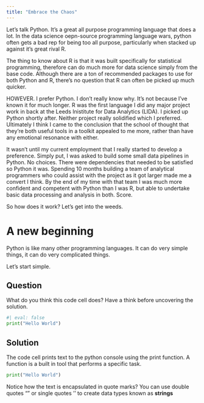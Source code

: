 ```yaml
---
title: "Embrace the Chaos"
---
```


Let's talk Python.  It's a great all purpose programming language that does a lot.  In the data science oepn-source programming language wars, python often gets a bad rep for being too all purpose, particularly when stacked up against it's great rival R.

The thing to know about R is that it was built specifically for statistical programming, therefore can do much more for data science simply from the base code.  Although there are a ton of recommended packages to use for both Python and R, there's no question that R can often be picked up much quicker.

HOWEVER.  I prefer Python.  I don't really know why.  It's not because I've known it for much longer.  R was the first language I did any major project work in back at the Leeds Inistitute for Data Analytics (LIDA).  I picked up Python shortly after.  Neither project really solidified which I preferred.  Ultimately I think I came to the conclusion that the school of thought that they're both useful tools in a toolkit appealed to me more, rather than have any emotional resonance with either.

It wasn't until my current employment that I really started to develop a preference.  Simply put, I was asked to build some small data pipelines in Python.  No choices.  There were dependencies that needed to be satisfied so Python it was.  Spending 10 months building a team of analytical programmers who could assist with the project as it got larger made me a convert I think.  By the end of my time with that team I was much more confident and competent with Python than I was R, but able to undertake basic data processing and analysis in both.  Score.

So how does it work?  Let's get into the weeds.

# A new beginning

Python is like many other programming languages.  It can do very simple things, it can do very complicated things.

Let's start simple.

::: {.panel-tabset} 
## Question

What do you think this code cell does?  Have a think before uncovering the solution.

```python
#| eval: false
print("Hello World")
```

## Solution

The code cell prints text to the python console using the print function.  A function is a built in tool that performs a specific task.
```python
print("Hello World")
```

Notice how the text is encapsulated in quote marks?  You can use double quotes "" or single quotes '' to create data types known as **strings**

:::